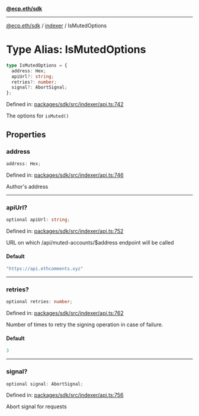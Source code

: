[**@ecp.eth/sdk**](../../index.mdx)

***

[@ecp.eth/sdk](/sdk-reference/index.mdx) / [indexer](/sdk-reference/indexer/index.mdx) / IsMutedOptions

# Type Alias: IsMutedOptions

```ts
type IsMutedOptions = {
  address: Hex;
  apiUrl?: string;
  retries?: number;
  signal?: AbortSignal;
};
```

Defined in: [packages/sdk/src/indexer/api.ts:742](https://github.com/ecp-eth/comments-monorepo/blob/main/packages/sdk/src/indexer/api.ts#L742)

The options for `isMuted()`

## Properties

### address

```ts
address: Hex;
```

Defined in: [packages/sdk/src/indexer/api.ts:746](https://github.com/ecp-eth/comments-monorepo/blob/main/packages/sdk/src/indexer/api.ts#L746)

Author's address

***

### apiUrl?

```ts
optional apiUrl: string;
```

Defined in: [packages/sdk/src/indexer/api.ts:752](https://github.com/ecp-eth/comments-monorepo/blob/main/packages/sdk/src/indexer/api.ts#L752)

URL on which /api/muted-accounts/$address endpoint will be called

#### Default

```ts
"https://api.ethcomments.xyz"
```

***

### retries?

```ts
optional retries: number;
```

Defined in: [packages/sdk/src/indexer/api.ts:762](https://github.com/ecp-eth/comments-monorepo/blob/main/packages/sdk/src/indexer/api.ts#L762)

Number of times to retry the signing operation in case of failure.

#### Default

```ts
3
```

***

### signal?

```ts
optional signal: AbortSignal;
```

Defined in: [packages/sdk/src/indexer/api.ts:756](https://github.com/ecp-eth/comments-monorepo/blob/main/packages/sdk/src/indexer/api.ts#L756)

Abort signal for requests
